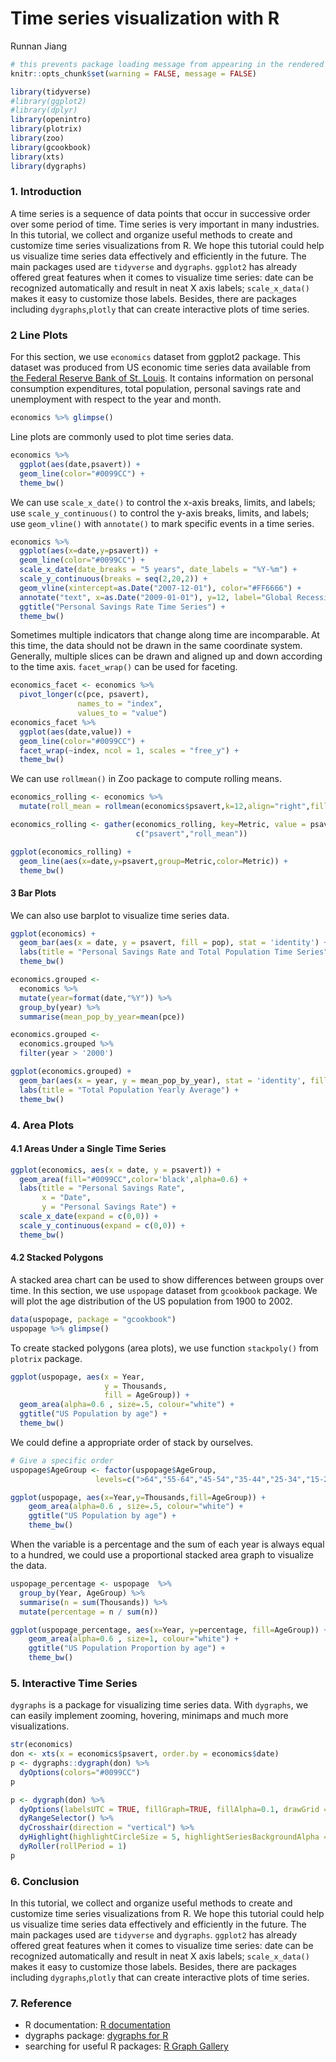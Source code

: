# Time series visualization with R

Runnan Jiang

```r
# this prevents package loading message from appearing in the rendered version of your problem set
knitr::opts_chunk$set(warning = FALSE, message = FALSE)
```

```r
library(tidyverse)
#library(ggplot2)
#library(dplyr)
library(openintro)
library(plotrix)
library(zoo)
library(gcookbook)
library(xts)
library(dygraphs)
```

### 1. Introduction

A time series is a sequence of data points that occur in successive order over some period of time. Time series is very important in many industries. In this tutorial, we collect and organize useful methods to create and customize time series visualizations from R. We hope this tutorial could help us visualize time series data effectively and efficiently in the future. The main packages used are `tidyverse` and `dygraphs`. `ggplot2` has already offered great features when it comes to visualize time series: date can be recognized automatically and result in neat X axis labels; `scale_x_data()` makes it easy to customize those labels. Besides, there are packages including `dygraphs`,`plotly` that can create interactive plots of time series.

### 2 Line Plots

For this section, we use `economics` dataset from ggplot2 package. This dataset was produced from US economic time series data available from [the Federal Reserve Bank of St. Louis](https://fred.stlouisfed.org/). It contains information on personal consumption expenditures, total population, personal savings rate and unemployment with respect to the year and month.

```r
economics %>% glimpse()
```

Line plots are commonly used to plot time series data.
```r
economics %>%
  ggplot(aes(date,psavert)) +
  geom_line(color="#0099CC") +
  theme_bw()
```

We can use `scale_x_date()` to control the x-axis breaks, limits, and labels; use `scale_y_continuous()` to control the y-axis breaks, limits, and labels; use `geom_vline()` with `annotate()` to mark specific events in a time series.

```r
economics %>%
  ggplot(aes(x=date,y=psavert)) +
  geom_line(color="#0099CC") +
  scale_x_date(date_breaks = "5 years", date_labels = "%Y-%m") +
  scale_y_continuous(breaks = seq(2,20,2)) +
  geom_vline(xintercept=as.Date("2007-12-01"), color="#FF6666") +
  annotate("text", x=as.Date("2009-01-01"), y=12, label="Global Recession", angle=90, size=3, color="#FF6666") +
  ggtitle("Personal Savings Rate Time Series") +
  theme_bw()
```

Sometimes multiple indicators that change along time are incomparable. At this time, the data should not be drawn in the same coordinate system. Generally, multiple slices can be drawn and aligned up and down according to the time axis. `facet_wrap()` can be used for faceting.
```r
economics_facet <- economics %>%
  pivot_longer(c(pce, psavert),
               names_to = "index", 
               values_to = "value")
economics_facet %>%
  ggplot(aes(date,value)) + 
  geom_line(color="#0099CC") + 
  facet_wrap(~index, ncol = 1, scales = "free_y") +
  theme_bw()
```

We can use `rollmean()` in Zoo package to compute rolling means.
```r
economics_rolling <- economics %>%
  mutate(roll_mean = rollmean(economics$psavert,k=12,align="right",fill = NA))

economics_rolling <- gather(economics_rolling, key=Metric, value = psavert, 
                            c("psavert","roll_mean"))

ggplot(economics_rolling) +
  geom_line(aes(x=date,y=psavert,group=Metric,color=Metric)) +
  theme_bw()
```

#### 3 Bar Plots

We can also use barplot to visualize time series data.
```r
ggplot(economics) +
  geom_bar(aes(x = date, y = psavert, fill = pop), stat = 'identity') +
  labs(title = "Personal Savings Rate and Total Population Time Series") +
  theme_bw()
```

```r
economics.grouped <-
  economics %>%
  mutate(year=format(date,"%Y")) %>%
  group_by(year) %>%
  summarise(mean_pop_by_year=mean(pce))

economics.grouped <-
  economics.grouped %>%
  filter(year > '2000')

ggplot(economics.grouped) + 
  geom_bar(aes(x = year, y = mean_pop_by_year), stat = 'identity', fill="#0099CC",color='black',alpha=0.6) +
  labs(title = "Total Population Yearly Average") +
  theme_bw()
```

### 4. Area Plots

#### 4.1 Areas Under a Single Time Series

```r
ggplot(economics, aes(x = date, y = psavert)) +
  geom_area(fill="#0099CC",color='black',alpha=0.6) +
  labs(title = "Personal Savings Rate",
       x = "Date",
       y = "Personal Savings Rate") +
  scale_x_date(expand = c(0,0)) +
  scale_y_continuous(expand = c(0,0)) +
  theme_bw()
```

#### 4.2 Stacked Polygons

A stacked area chart can be used to show differences between groups over time. In this section, we use `uspopage` dataset from `gcookbook` package. We will plot the age distribution of the US population from 1900 to 2002.
```r
data(uspopage, package = "gcookbook")
uspopage %>% glimpse()
```

To create stacked polygons (area plots), we use function `stackpoly()` from `plotrix` package. 
```r
ggplot(uspopage, aes(x = Year,
                     y = Thousands, 
                     fill = AgeGroup)) +
  geom_area(alpha=0.6 , size=.5, colour="white") +
  ggtitle("US Population by age") +
  theme_bw()
```

We could define a appropriate order of stack by ourselves.
```r
# Give a specific order
uspopage$AgeGroup <- factor(uspopage$AgeGroup, 
                   levels=c(">64","55-64","45-54","35-44","25-34","15-24","5-14","<5"))

ggplot(uspopage, aes(x=Year,y=Thousands,fill=AgeGroup)) + 
    geom_area(alpha=0.6 , size=.5, colour="white") + 
    ggtitle("US Population by age") +
    theme_bw()
```

When the variable is a percentage and the sum of each year is always equal to a hundred, we could use a proportional stacked area graph to visualize the data.
```r
uspopage_percentage <- uspopage  %>%
  group_by(Year, AgeGroup) %>%
  summarise(n = sum(Thousands)) %>%
  mutate(percentage = n / sum(n))

ggplot(uspopage_percentage, aes(x=Year, y=percentage, fill=AgeGroup)) + 
    geom_area(alpha=0.6 , size=1, colour="white") +
    ggtitle("US Population Proportion by age") +
    theme_bw()
```

### 5. Interactive Time Series

`dygraphs` is a package for visualizing time series data. With `dygraphs`, we can easily implement zooming, hovering, minimaps and much more visualizations.
```r
str(economics)
don <- xts(x = economics$psavert, order.by = economics$date)
p <- dygraphs::dygraph(don) %>%
  dyOptions(colors="#0099CC")
p
```

```r
p <- dygraph(don) %>%
  dyOptions(labelsUTC = TRUE, fillGraph=TRUE, fillAlpha=0.1, drawGrid = FALSE,colors = "#0099CC") %>%
  dyRangeSelector() %>%
  dyCrosshair(direction = "vertical") %>%
  dyHighlight(highlightCircleSize = 5, highlightSeriesBackgroundAlpha = 0.2, hideOnMouseOut = FALSE)  %>%
  dyRoller(rollPeriod = 1)
p
```

### 6. Conclusion

In this tutorial, we collect and organize useful methods to create and customize time series visualizations from R. We hope this tutorial could help us visualize time series data effectively and efficiently in the future. The main packages used are `tidyverse` and `dygraphs`. `ggplot2` has already offered great features when it comes to visualize time series: date can be recognized automatically and result in neat X axis labels; `scale_x_data()` makes it easy to customize those labels. Besides, there are packages including `dygraphs`,`plotly` that can create interactive plots of time series.

### 7. Reference
* R documentation: [R documentation](https://www.rdocumentation.org/)
* dygraphs package: [dygraphs for R](https://dygraphs.com/)
* searching for useful R packages: [R Graph Gallery](https://r-graph-gallery.com/index.html)
